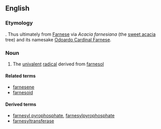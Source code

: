 ==English==

===Etymology===
{{suffix|farnesol|yl|lang=en}}. Thus ultimately from [[Farnese]] via ''Acacia farnesiana'' (the [[sweet acacia]] tree) and its namesake [[w:Odoardo Cardinal Farnese|Odoardo Cardinal Farnese]].

===Noun===
{{en-noun}}

# {{context|biochemistry|lang=en}} The [[univalent]] [[radical]] derived from [[farnesol]]

====Related terms====
* [[farnesene]]
* [[farnesoid]]

====Derived terms====
* [[farnesyl pyrophosphate]], [[farnesylpyrophosphate]]
* [[farnesyltransferase]]